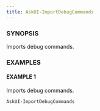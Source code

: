 ---
title: AskUI-ImportDebugCommands
---


### SYNOPSIS

Imports debug commands.

### EXAMPLES

#### EXAMPLE 1

Imports debug commands.

```powershell
AskUI-ImportDebugCommands
```

